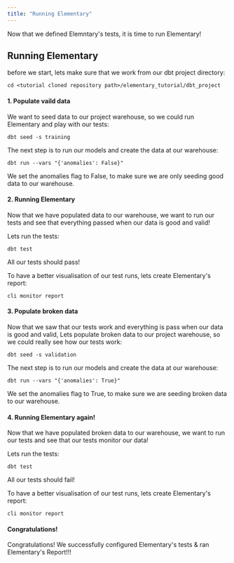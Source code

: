 ```yaml
---
title: "Running Elementary"
---
```


Now that we defined Elemntary's tests, it is time to run Elementary!

## Running Elementary

before we start, lets make sure that we work from our dbt project directory:

```shell
cd <tutorial cloned repository path>/elementary_tutorial/dbt_project
```

#### 1. Populate vaild data

We want to seed data to our project warehouse, so we could run Elementary and play with our tests:

```shell
dbt seed -s training
```

The next step is to run our models and create the data at our warehouse:

```shell
dbt run --vars "{'anomalies': False}"
```

<Info>

We set the anomalies flag to False, to make sure we are only seeding good data to our warehouse.

</Info>

#### 2. Running Elementary

Now that we have populated data to our warehouse, we want to run our tests and see that everything passed when our data is good and valid!

Lets run the tests:

```shell
dbt test
```

All our tests should pass!

To have a better visualisation of our test runs, lets create Elementary's report:

```shell
cli monitor report
```

#### 3. Populate broken data

Now that we saw that our tests work and everything is pass when our data is good and valid,
Lets populate broken data to our project warehouse, so we could really see how our tests work:

```shell
dbt seed -s validation
```

The next step is to run our models and create the data at our warehouse:

```shell
dbt run --vars "{'anomalies': True}"
```

<Info>

We set the anomalies flag to True, to make sure we are seeding broken data to our warehouse.

</Info>

#### 4. Running Elementary again!

Now that we have populated broken data to our warehouse, we want to run our tests and see that our tests monitor our data!

Lets run the tests:

```shell
dbt test
```

All our tests should fail!

To have a better visualisation of our test runs, lets create Elementary's report:

```shell
cli monitor report
```

#### Congratulations!

Congratulations! We successfully configured Elementary's tests & ran Elementary's Report!!!
